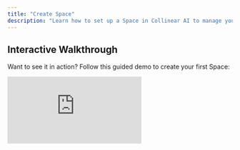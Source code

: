 ```yaml
---
title: "Create Space"
description: "Learn how to set up a Space in Collinear AI to manage your models, datasets, and evaluations effectively."
---
```


## Interactive Walkthrough

Want to see it in action? Follow this guided demo to create your first Space:

<div style={{ position: 'relative', paddingBottom: 'calc(56.67989417989418% + 41px)', height: 0, width: '100%' }}>
  <iframe
    src="https://demo.arcade.software/dBnZzYdArjOk5gwLN1A4?embed&embed_mobile=tab&embed_desktop=inline&show_copy_link=true"
    title="Create a new space"
    frameBorder="0"
    loading="lazy"
    allowFullScreen
    allow="clipboard-write"
    style={{ position: 'absolute', top: 0, left: 0, width: '100%', height: '100%', colorScheme: 'light' }}
  />
</div>

---

Spaces in **Collinear AI** provide a focused, collaborative environment for developing, testing, and managing your LLM models and datasets.

Once you create a Space, you’ll gain access to a powerful suite of tools that help you **customize models**, **manage data**, and **evaluate performance** — all tailored to your organization’s specific needs.

## What You Can Do in a Space

From your Space dashboard, you can:

- **Manage and evaluate conversation models** to ensure optimal interactions.
- **Create and iterate on Judges** to enhance model evaluation and performance.
- **Design and manage conversations** for testing your conversational AI workflows.
- **Generate synthetic data** to enrich and diversify your training datasets.
- **Upload, create, and organize datasets** to streamline your AI pipeline.
- **Test and evaluate conversation models** in real-time, contextual scenarios.
- **Test and improve Judge models**, iterating for increased accuracy and robustness.
- **Annotate data** to strengthen model training and validation.

## Naming Your Space

Choose a **descriptive name** for your Space. This name will be used:

- To identify your Space in the dashboard

Pick something meaningful and relevant to your project or team.